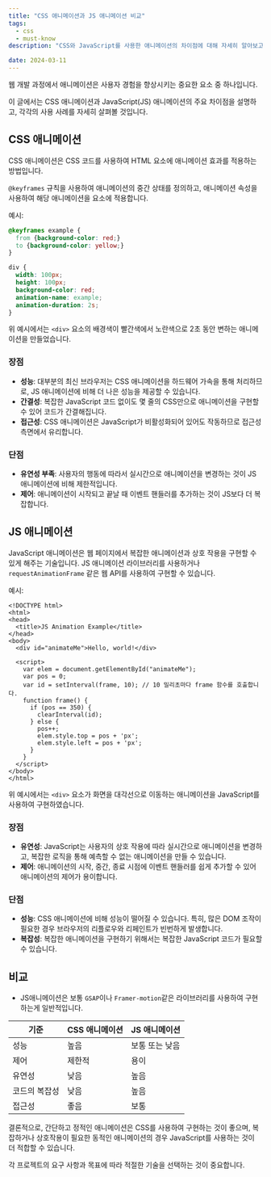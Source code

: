 ```yaml
---
title: "CSS 애니메이션과 JS 애니메이션 비교"
tags:
  - css
  - must-know
description: "CSS와 JavaScript를 사용한 애니메이션의 차이점에 대해 자세히 알아보고, 어느 상황에서 각각을 사용하는 것이 더 적합한지를 분석해봅니다."

date: 2024-03-11
---
```


웹 개발 과정에서 애니메이션은 사용자 경험을 향상시키는 중요한 요소 중 하나입니다. 

이 글에서는 CSS 애니메이션과 JavaScript(JS) 애니메이션의 주요 차이점을 설명하고, 각각의 사용 사례를 자세히 살펴볼 것입니다.

## CSS 애니메이션

CSS 애니메이션은 CSS 코드를 사용하여 HTML 요소에 애니메이션 효과를 적용하는 방법입니다. 

`@keyframes` 규칙을 사용하여 애니메이션의 중간 상태를 정의하고, 애니메이션 속성을 사용하여 해당 애니메이션을 요소에 적용합니다.

예시:

```css:styles.css
@keyframes example {
  from {background-color: red;}
  to {background-color: yellow;}
}

div {
  width: 100px;
  height: 100px;
  background-color: red;
  animation-name: example;
  animation-duration: 2s;
}
```

위 예시에서는 `<div>` 요소의 배경색이 빨간색에서 노란색으로 2초 동안 변하는 애니메이션을 만들었습니다.

### 장점

- **성능**: 대부분의 최신 브라우저는 CSS 애니메이션을 하드웨어 가속을 통해 처리하므로, JS 애니메이션에 비해 더 나은 성능을 제공할 수 있습니다.
- **간결성**: 복잡한 JavaScript 코드 없이도 몇 줄의 CSS만으로 애니메이션을 구현할 수 있어 코드가 간결해집니다.
- **접근성**: CSS 애니메이션은 JavaScript가 비활성화되어 있어도 작동하므로 접근성 측면에서 유리합니다.

### 단점

- **유연성 부족**: 사용자의 행동에 따라서 실시간으로 애니메이션을 변경하는 것이 JS 애니메이션에 비해 제한적입니다.
- **제어**: 애니메이션이 시작되고 끝날 때 이벤트 핸들러를 추가하는 것이 JS보다 더 복잡합니다.

## JS 애니메이션

JavaScript 애니메이션은 웹 페이지에서 복잡한 애니메이션과 상호 작용을 구현할 수 있게 해주는 기술입니다. JS 애니메이션 라이브러리를 사용하거나 `requestAnimationFrame` 같은 웹 API를 사용하여 구현할 수 있습니다.

예시:

```html:html
<!DOCTYPE html>
<html>
<head>
  <title>JS Animation Example</title>
</head>
<body>
  <div id="animateMe">Hello, world!</div>

  <script>
    var elem = document.getElementById("animateMe"); 
    var pos = 0;
    var id = setInterval(frame, 10); // 10 밀리초마다 frame 함수를 호출합니다.
    function frame() {
      if (pos == 350) {
        clearInterval(id);
      } else {
        pos++; 
        elem.style.top = pos + 'px'; 
        elem.style.left = pos + 'px'; 
      }
    }
  </script>
</body>
</html>
```

위 예시에서는 `<div>` 요소가 화면을 대각선으로 이동하는 애니메이션을 JavaScript를 사용하여 구현하였습니다.

### 장점

- **유연성**: JavaScript는 사용자의 상호 작용에 따라 실시간으로 애니메이션을 변경하고, 복잡한 로직을 통해 예측할 수 없는 애니메이션을 만들 수 있습니다.
- **제어**: 애니메이션의 시작, 중간, 종료 시점에 이벤트 핸들러를 쉽게 추가할 수 있어 애니메이션의 제어가 용이합니다.

### 단점

- **성능**: CSS 애니메이션에 비해 성능이 떨어질 수 있습니다. 특히, 많은 DOM 조작이 필요한 경우 브라우저의 리플로우와 리페인트가 빈번하게 발생합니다.
- **복잡성**: 복잡한 애니메이션을 구현하기 위해서는 복잡한 JavaScript 코드가 필요할 수 있습니다.

## 비교

- JS애니메이션은 보통 `GSAP`이나 `Framer-motion`같은 라이브러리를 사용하여 구현하는게 일반적입니다.

| 기준       | CSS 애니메이션 | JS 애니메이션   |
|------------|------------|--------------|
| 성능       | 높음       | 보통 또는 낮음  |
| 제어       | 제한적     | 용이         |
| 유연성     | 낮음       | 높음         |
| 코드의 복잡성 | 낮음       | 높음         |
| 접근성     | 좋음       | 보통         |

결론적으로, 간단하고 정적인 애니메이션은 CSS를 사용하여 구현하는 것이 좋으며, 복잡하거나 상호작용이 필요한 동적인 애니메이션의 경우 JavaScript를 사용하는 것이 더 적합할 수 있습니다. 

각 프로젝트의 요구 사항과 목표에 따라 적절한 기술을 선택하는 것이 중요합니다.